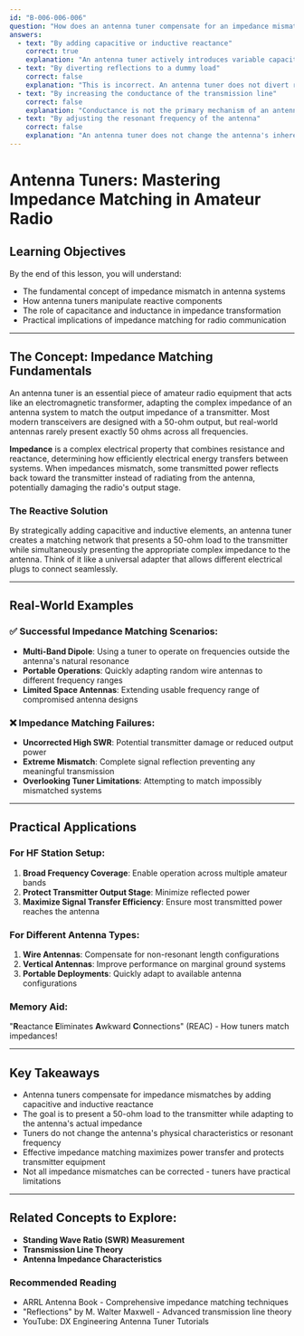 ```yaml
---
id: "B-006-006-006"
question: "How does an antenna tuner compensate for an impedance mismatch in an antenna system?"
answers:
  - text: "By adding capacitive or inductive reactance"
    correct: true
    explanation: "An antenna tuner actively introduces variable capacitive and inductive elements to modify the complex impedance seen by the transmitter. By strategically adding reactance, the tuner transforms the antenna system's impedance to match the 50-ohm output of most transceivers, minimizing reflected power and maximizing power transfer efficiency."
  - text: "By diverting reflections to a dummy load"
    correct: false
    explanation: "This is incorrect. An antenna tuner does not divert reflections to a dummy load; instead, it actively modifies the impedance to minimize reflections at the source. A dummy load is used for testing transmitter output, not for matching antenna impedances during normal operation."
  - text: "By increasing the conductance of the transmission line"
    correct: false
    explanation: "Conductance is not the primary mechanism of an antenna tuner. Conductance relates to current flow, whereas an antenna tuner works by introducing reactive components to match impedances, which involves managing both resistance and reactance."
  - text: "By adjusting the resonant frequency of the antenna"
    correct: false
    explanation: "An antenna tuner does not change the antenna's inherent resonant frequency. Instead, it uses reactive components to present a matched impedance to the transmitter, allowing effective power transfer across a range of frequencies without physically altering the antenna's fundamental design."
---
```


# Antenna Tuners: Mastering Impedance Matching in Amateur Radio

## Learning Objectives
By the end of this lesson, you will understand:
- The fundamental concept of impedance mismatch in antenna systems
- How antenna tuners manipulate reactive components
- The role of capacitance and inductance in impedance transformation
- Practical implications of impedance matching for radio communication

---

## The Concept: Impedance Matching Fundamentals

An antenna tuner is an essential piece of amateur radio equipment that acts like an electromagnetic transformer, adapting the complex impedance of an antenna system to match the output impedance of a transmitter. Most modern transceivers are designed with a 50-ohm output, but real-world antennas rarely present exactly 50 ohms across all frequencies.

**Impedance** is a complex electrical property that combines resistance and reactance, determining how efficiently electrical energy transfers between systems. When impedances mismatch, some transmitted power reflects back toward the transmitter instead of radiating from the antenna, potentially damaging the radio's output stage.

### The Reactive Solution

By strategically adding capacitive and inductive elements, an antenna tuner creates a matching network that presents a 50-ohm load to the transmitter while simultaneously presenting the appropriate complex impedance to the antenna. Think of it like a universal adapter that allows different electrical plugs to connect seamlessly.

---

## Real-World Examples

### ✅ Successful Impedance Matching Scenarios:
- **Multi-Band Dipole**: Using a tuner to operate on frequencies outside the antenna's natural resonance
- **Portable Operations**: Quickly adapting random wire antennas to different frequency ranges
- **Limited Space Antennas**: Extending usable frequency range of compromised antenna designs

### ❌ Impedance Matching Failures:
- **Uncorrected High SWR**: Potential transmitter damage or reduced output power
- **Extreme Mismatch**: Complete signal reflection preventing any meaningful transmission
- **Overlooking Tuner Limitations**: Attempting to match impossibly mismatched systems

---

## Practical Applications

### For HF Station Setup:
1. **Broad Frequency Coverage**: Enable operation across multiple amateur bands
2. **Protect Transmitter Output Stage**: Minimize reflected power
3. **Maximize Signal Transfer Efficiency**: Ensure most transmitted power reaches the antenna

### For Different Antenna Types:
1. **Wire Antennas**: Compensate for non-resonant length configurations
2. **Vertical Antennas**: Improve performance on marginal ground systems
3. **Portable Deployments**: Quickly adapt to available antenna configurations

### Memory Aid:
"**R**eactance **E**liminates **A**wkward **C**onnections" (REAC) - How tuners match impedances!

---

## Key Takeaways

- Antenna tuners compensate for impedance mismatches by adding capacitive and inductive reactance
- The goal is to present a 50-ohm load to the transmitter while adapting to the antenna's actual impedance
- Tuners do not change the antenna's physical characteristics or resonant frequency
- Effective impedance matching maximizes power transfer and protects transmitter equipment
- Not all impedance mismatches can be corrected - tuners have practical limitations

---

## Related Concepts to Explore:
- **Standing Wave Ratio (SWR) Measurement**
- **Transmission Line Theory**
- **Antenna Impedance Characteristics**

### Recommended Reading
- ARRL Antenna Book - Comprehensive impedance matching techniques
- "Reflections" by M. Walter Maxwell - Advanced transmission line theory
- YouTube: DX Engineering Antenna Tuner Tutorials